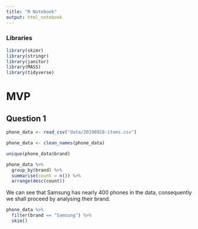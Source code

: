 ```yaml
---
title: "R Notebook"
output: html_notebook
---
```



### Libraries

```r
library(skimr)
library(stringr)
library(janitor)
library(MASS)
library(tidyverse)
```


# MVP

## Question 1

```r

phone_data <- read_csv("data/20190928-items.csv")

```


```r

phone_data <- clean_names(phone_data)


```


```r
unique(phone_data$brand)

phone_data %>%
  group_by(brand) %>%
  summarise(count = n()) %>%
  arrange(desc(count))

```


We can see that Samsung has nearly 400 phones in the data, consequently we shall proceed by analysing their brand. 


```r

phone_data %>%
  filter(brand == "Samsung") %>%
  skim()

```


```r





```


```r
```


```r
```


```r
```


```r
```


```r
```


```r
```


```r
```




